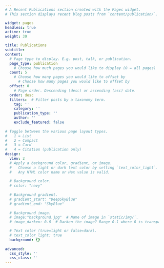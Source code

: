 ```yaml
---
# A Recent Publications section created with the Pages widget.
# This section displays recent blog posts from `content/publication/`.

widget: pages
headless: true
active: true
weight: 30

title: Publications
subtitle: 
content:
  # Page type to display. E.g. post, talk, or publication.
  page_type: publication
    # Choose how much pages you would like to display (0 = all pages)
  count: 5
    # Choose how many pages you would like to offset by
      # Choose how many pages you would like to offset by
  offset: 0
    # Page order. Descending (desc) or ascending (asc) date.
  order: desc
  filters:  # Filter posts by a taxonomy term.
    tag: ''
    category: ''
    publication_type: ''
    author: ''
    exclude_featured: false
    
# Toggle between the various page layout types.
#   1 = List
#   2 = Compact
#   3 = Card
#   4 = Citation (publication only)
design:
  view: 2
  # Apply a background color, gradient, or image.
  #   Choose a light or dark text color by setting `text_color_light`.
  #   Any HTML color name or Hex value is valid.
    
  # Background color.
  # color: "navy"
  
  # Background gradient.
  # gradient_start: "DeepSkyBlue"
  # gradient_end: "SkyBlue"
  
  # Background image.
  # image:"background.jpg"  # Name of image in `static/img/`.
  # image_darken: 0.6  # Darken the image? Range 0-1 where 0 is transparent and 1 is opaque.

  # Text color (true=light or false=dark).
  # text_color_light: true  
  background: {}
  
advanced:
  css_style: ''
  css_class: ''
---
```




